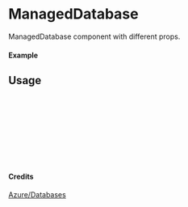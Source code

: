 
<Meta of={ManagedDatabase} title="Azure/Databases/ManagedDatabase" />

# ManagedDatabase

ManagedDatabase component with different props.

#### Example

<Canvas of={ManagedDatabase.Primary} />

## Usage

```ts
import { ManagedDatabase } from "yadl-ui";

const Example = () => {
  return (
      <ManagedDatabase />
  );
};

export default Example;
```

#### Credits
[Azure/Databases](https://learn.microsoft.com/en-us/azure/architecture/icons/)
